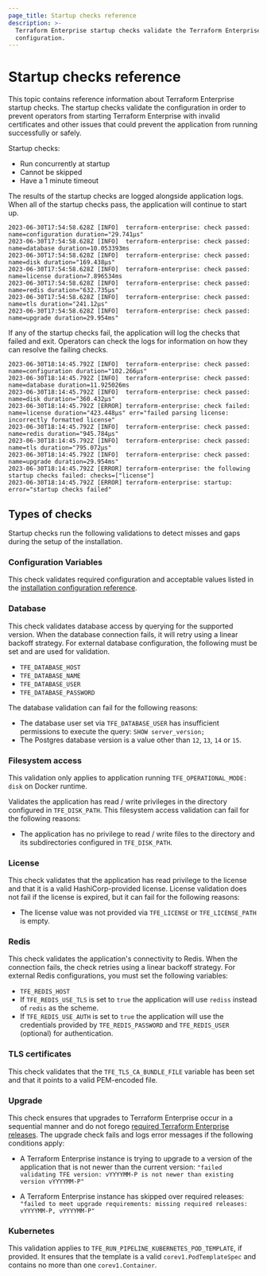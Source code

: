```yaml
---
page_title: Startup checks reference
description: >-
  Terraform Enterprise startup checks validate the Terraform Enterprise
  configuration.
---
```



# Startup checks reference

This topic contains reference information about Terraform Enterprise startup checks. The startup checks validate the configuration in order to prevent operators from starting Terraform Enterprise with invalid certificates and other issues that could prevent the application from running successfully or safely.

Startup checks:

- Run concurrently at startup
- Cannot be skipped
- Have a 1 minute timeout

The results of the startup checks are logged alongside application logs. When
all of the startup checks pass, the application will continue to start up.

```
2023-06-30T17:54:58.628Z [INFO]  terraform-enterprise: check passed: name=configuration duration="29.741µs"
2023-06-30T17:54:58.628Z [INFO]  terraform-enterprise: check passed: name=database duration=10.053393ms
2023-06-30T17:54:58.628Z [INFO]  terraform-enterprise: check passed: name=disk duration="169.438µs"
2023-06-30T17:54:58.628Z [INFO]  terraform-enterprise: check passed: name=license duration=7.896534ms
2023-06-30T17:54:58.628Z [INFO]  terraform-enterprise: check passed: name=redis duration="632.735µs"
2023-06-30T17:54:58.628Z [INFO]  terraform-enterprise: check passed: name=tls duration="241.12µs"
2023-06-30T17:54:58.628Z [INFO]  terraform-enterprise: check passed: name=upgrade duration=29.954ms"
```

If any of the startup checks fail, the application will log the checks that
failed and exit. Operators can check the logs for information on how they can
resolve the failing checks.

```
2023-06-30T18:14:45.792Z [INFO]  terraform-enterprise: check passed: name=configuration duration="102.266µs"
2023-06-30T18:14:45.792Z [INFO]  terraform-enterprise: check passed: name=database duration=11.925026ms
2023-06-30T18:14:45.792Z [INFO]  terraform-enterprise: check passed: name=disk duration="360.432µs"
2023-06-30T18:14:45.792Z [ERROR] terraform-enterprise: check failed: name=license duration="423.448µs" err="failed parsing license: incorrectly formatted license"
2023-06-30T18:14:45.792Z [INFO]  terraform-enterprise: check passed: name=redis duration="945.784µs"
2023-06-30T18:14:45.792Z [INFO]  terraform-enterprise: check passed: name=tls duration="795.072µs"
2023-06-30T18:14:45.792Z [INFO]  terraform-enterprise: check passed: name=upgrade duration=29.954ms"
2023-06-30T18:14:45.792Z [ERROR] terraform-enterprise: the following startup checks failed: checks=["license"]
2023-06-30T18:14:45.792Z [ERROR] terraform-enterprise: startup: error="startup checks failed"
```

## Types of checks

Startup checks run the following validations to detect misses and gaps during the setup
of the installation.  

### Configuration Variables

This check validates required configuration and acceptable values listed in the
[installation configuration reference](/terraform/enterprise/deploy/reference/configuration).  

### Database

This check validates database access by querying for the supported version. When the database connection fails, it will retry using a linear backoff strategy. For external database configuration, the following must be set and are used for validation.
* `TFE_DATABASE_HOST`
* `TFE_DATABASE_NAME`
* `TFE_DATABASE_USER`
* `TFE_DATABASE_PASSWORD`

The database validation can fail for the following reasons:

* The database user set via `TFE_DATABASE_USER` has insufficient permissions to execute the query: `SHOW server_version;`
* The Postgres database version is a value other than `12`, `13`, `14` or `15`.

### Filesystem access

This validation only applies to application running `TFE_OPERATIONAL_MODE: disk` on Docker runtime.  

Validates the application has read / write privileges in the directory configured in `TFE_DISK_PATH`.  This filesystem access validation can fail for the following reasons:

* The application has no privilege to read / write files to the directory and its subdirectories configured in `TFE_DISK_PATH`.

### License

This check validates that the application has read privilege to the license and that it is a valid HashiCorp-provided license. License validation does not fail if the license is expired, but it can fail for the following reasons:

- The license value was not provided via `TFE_LICENSE` or `TFE_LICENSE_PATH` is empty.

### Redis

This check validates the application's connectivity to Redis. When the connection fails, the check retries using a linear backoff strategy. For external Redis configurations, you must set the following variables:
* `TFE_REDIS_HOST`
* If `TFE_REDIS_USE_TLS` is set to `true` the application will use `rediss` instead of `redis` as the scheme.
* If `TFE_REDIS_USE_AUTH` is set to `true` the application will use the credentials provided by `TFE_REDIS_PASSWORD` and `TFE_REDIS_USER` (optional) for authentication.

### TLS certificates

This check validates that the `TFE_TLS_CA_BUNDLE_FILE` variable has been set and that it points to a valid PEM-encoded file.

### Upgrade

This check ensures that upgrades to Terraform Enterprise occur in a sequential manner and do not forego
[required Terraform Enterprise releases](/terraform/enterprise/releases).
The upgrade check fails and logs error messages if the following conditions apply:

* A Terraform Enterprise instance is trying to upgrade to a version of the application that is not newer than the current version:
`"failed validating TFE version: vYYYYMM-P is not newer than existing version vYYYYMM-P"`

* A Terraform Enterprise instance has skipped over required releases:
`"failed to meet upgrade requirements: missing required releases: vYYYYMM-P, vYYYYMM-P"`

### Kubernetes

This validation applies to `TFE_RUN_PIPELINE_KUBERNETES_POD_TEMPLATE`, if provided. It ensures that the template is a valid `corev1.PodTemplateSpec` and contains no more than one `corev1.Container`.
